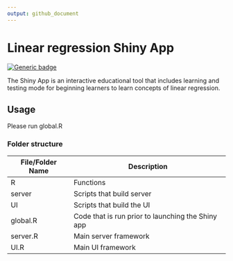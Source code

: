 ```yaml
---
output: github_document
---
```


<!-- README.md is generated from README.Rmd. Please edit that file -->

# Linear regression Shiny App

<!-- badges: start -->
[![Generic badge](https://img.shields.io/badge/Open Source-Yes-green.svg)](https://github.com/gui33627/LR_Shinyapp)
<!-- badges: end -->

The Shiny App is an interactive educational tool that includes learning and testing mode for beginning learners to learn concepts of linear regression.  

## Usage

Please run global.R

### Folder structure

File/Folder Name  | Description
------------- | -------------
R  | Functions
server  | Scripts that build server
UI | Scripts that build the UI
global.R | Code that is run prior to launching the Shiny app
server.R  | Main server framework
UI.R  | Main UI framework
